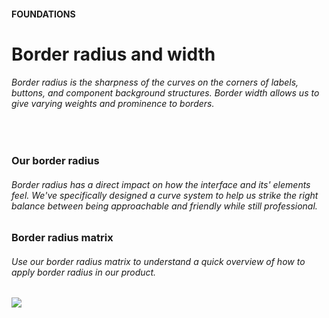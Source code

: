 
<Meta title="Foundations/Border radius and width/Overview" />

#### FOUNDATIONS
# Border radius and width
###### Border radius is the sharpness of the curves on the corners of labels, buttons, and component background structures. Border width allows us to give varying weights and prominence to borders.
## 
<br/>

### Our border radius
###### Border radius has a direct impact on how the interface and its' elements feel. We've specifically designed a curve system to help us strike the right balance between being approachable and friendly while still professional. 

### Border radius matrix
###### Use our border radius matrix to understand a quick overview of how to apply border radius in our product.


![](./border-radius-matrix.png)
